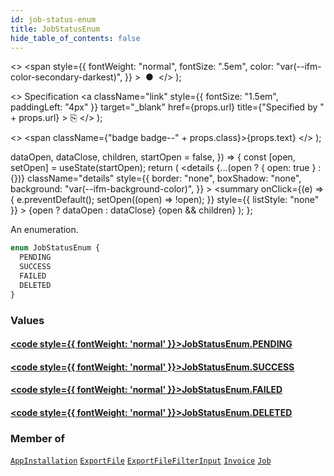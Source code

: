 ```yaml
---
id: job-status-enum
title: JobStatusEnum
hide_table_of_contents: false
---
```


  <>
    <span
      style={{
        fontWeight: "normal",
        fontSize: ".5em",
        color: "var(--ifm-color-secondary-darkest)",
      }}
    >
      &nbsp;●&nbsp;
    </span>
  </>
);

  <>
    Specification
    <a
      className="link"
      style={{ fontSize: "1.5em", paddingLeft: "4px" }}
      target="\_blank"
      href={props.url}
      title={"Specified by " + props.url}
    >
      ⎘
    </a>
  </>
);

  <>
    <span className={"badge badge--" + props.class}>{props.text}</span>
  </>
);


  dataOpen,
  dataClose,
  children,
  startOpen = false,
}) => {
  const [open, setOpen] = useState(startOpen);
  return (
    <details
      {...(open ? { open: true } : {})}
      className="details"
      style={{
        border: "none",
        boxShadow: "none",
        background: "var(--ifm-background-color)",
      }}
    >
      <summary
        onClick={(e) => {
          e.preventDefault();
          setOpen((open) => !open);
        }}
        style={{ listStyle: "none" }}
      >
        {open ? dataOpen : dataClose}
      </summary>
      {open && children}
    </details>
  );
};

An enumeration.

```graphql
enum JobStatusEnum {
  PENDING
  SUCCESS
  FAILED
  DELETED
}
```

### Values

#### [<code style={{ fontWeight: 'normal' }}>JobStatusEnum.<b>PENDING</b></code>](#)

>

#### [<code style={{ fontWeight: 'normal' }}>JobStatusEnum.<b>SUCCESS</b></code>](#)

>

#### [<code style={{ fontWeight: 'normal' }}>JobStatusEnum.<b>FAILED</b></code>](#)

>

#### [<code style={{ fontWeight: 'normal' }}>JobStatusEnum.<b>DELETED</b></code>](#)

>

### Member of

[`AppInstallation`](../../../api-reference/apps/objects/app-installation) <Badge class="secondary" text="object"/><Bullet />[`ExportFile`](../../../api-reference/miscellaneous/objects/export-file) <Badge class="secondary" text="object"/><Bullet />[`ExportFileFilterInput`](../../../api-reference/miscellaneous/inputs/export-file-filter-input) <Badge class="secondary" text="input"/><Bullet />[`Invoice`](../../../api-reference/orders/objects/invoice) <Badge class="secondary" text="object"/><Bullet />[`Job`](../../../api-reference/miscellaneous/interfaces/job) <Badge class="secondary" text="interface"/>
